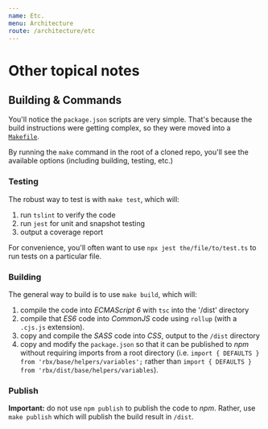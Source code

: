 ```yaml
---
name: Etc.
menu: Architecture
route: /architecture/etc
---
```


# Other topical notes

## Building & Commands

You'll notice the `package.json` scripts are very simple.
That's because the build instructions were getting complex, so they were moved into a [`Makefile`](https://github.com/dfee/rbx/blob/master/Makefile).

By running the `make` command in the root of a cloned repo, you'll see the available options (including building, testing, etc.)

### Testing

The robust way to test is with `make test`, which will:

1. run `tslint` to verify the code
2. run `jest` for unit and snapshot testing
3. output a coverage report

For convenience, you'll often want to use `npx jest the/file/to/test.ts` to run tests on a particular file.

### Building

The general way to build is to use `make build`, which will:

1. compile the code into _ECMAScript 6_ with `tsc` into the '/dist' directory
2. compile that _ES6_ code into _CommonJS_ code using `rollup` (with a `.cjs.js` extension).
3. copy and compile the _SASS_ code into _CSS_, output to the `/dist` directory
4. copy and modify the `package.json` so that it can be published to _npm_ without requiring imports from a root directory (i.e. `import { DEFAULTS } from 'rbx/base/helpers/variables';` rather than `import { DEFAULTS } from 'rbx/dist/base/helpers/variables`).

### Publish

**Important:** do not use `npm publish` to publish the code to _npm_.
Rather, use `make publish` which will publish the build result in `/dist`.
